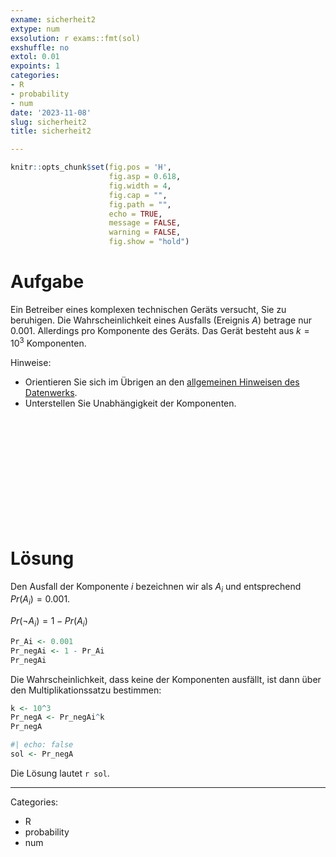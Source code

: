 ```yaml
---
exname: sicherheit2
extype: num
exsolution: r exams::fmt(sol)
exshuffle: no
extol: 0.01
expoints: 1
categories:
- R
- probability
- num
date: '2023-11-08'
slug: sicherheit2
title: sicherheit2

---
```








```r
knitr::opts_chunk$set(fig.pos = 'H',
                      fig.asp = 0.618,
                      fig.width = 4,
                      fig.cap = "", 
                      fig.path = "",
                      echo = TRUE,
                      message = FALSE,
                      warning = FALSE,
                      fig.show = "hold")
```







# Aufgabe

Ein Betreiber eines komplexen technischen Geräts versucht, Sie zu beruhigen.
Die Wahrscheinlichkeit eines Ausfalls (Ereignis $A$) betrage nur 0.001.
Allerdings pro Komponente des Geräts. 
Das Gerät besteht aus $k=10^3$ Komponenten.



Hinweise:

- Orientieren Sie sich im Übrigen an den [allgemeinen Hinweisen des Datenwerks](https://datenwerk.netlify.app/hinweise).
- Unterstellen Sie Unabhängigkeit der Komponenten.









</br>
</br>
</br>
</br>
</br>
</br>
</br>
</br>
</br>
</br>

# Lösung

Den Ausfall der Komponente $i$ bezeichnen wir als $A_i$ und entsprechend $Pr(A_i) = 0.001$.

$Pr(\neg A_i) = 1- Pr(A_i)$



```r
Pr_Ai <- 0.001
Pr_negAi <- 1 - Pr_Ai
Pr_negAi
```


Die Wahrscheinlichkeit, dass keine der Komponenten ausfällt, ist dann über den Multiplikationssatzu bestimmen:

```r
k <- 10^3
Pr_negA <- Pr_negAi^k
Pr_negA
```




```r
#| echo: false
sol <- Pr_negA
```


Die Lösung lautet ``r sol``.







---

Categories: 

- R
- probability
- num

